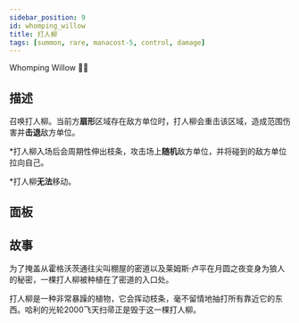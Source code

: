```yaml
---
sidebar_position: 9
id: whomping_willow
title: 打人柳
tags: [summon, rare, manacost-5, control, damage]
---
```


Whomping Willow 💢🌳

<!--truncate-->



<CardBasics cardKey={id}/>


## 描述

召唤打人柳。当前方**扇形**区域存在敌方单位时，打人柳会重击该区域，造成范围伤害并**击退**敌方单位。

*打人柳入场后会周期性伸出枝条，攻击场上**随机**敌方单位，并将碰到的敌方单位拉向自己。

*打人柳**无法**移动。

## 面板


<LevelComponent/>


<CardDynamicTable cardKey={id}/>


<CardComplexTable cardKey={id}/>





## 故事

为了掩盖从霍格沃茨通往尖叫棚屋的密道以及莱姆斯·卢平在月圆之夜变身为狼人的秘密，一棵打人柳被种植在了密道的入口处。

打人柳是一种非常暴躁的植物，它会挥动枝条，毫不留情地抽打所有靠近它的东西。哈利的光轮2000飞天扫帚正是毁于这一棵打人柳。



